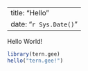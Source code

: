 
---
title: "Hello"
date: "`r Sys.Date()`"
---

Hello World!

```r
library(tern.gee)
hello("tern.gee!")
```
